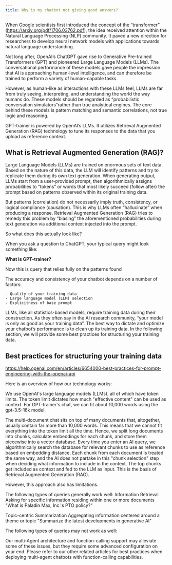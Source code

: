 ```yaml
---
title: Why is my chatbot not giving good answers?
---
```


When Google scientists first introduced the concept of the “transformer” (https://arxiv.org/pdf/1706.03762.pdf),
the idea received attention within the Natural Language Processing (NLP) community. It paved a new direction
for researchers to develop neural network models with applications towards natural language understanding.

Not long after, OpenAI’s ChatGPT gave rise to Generative Pre-trained Transformers (GPT) and
pioneered Large Language Models (LLMs). The conversational performance of these models gave people
the impression that AI is approaching human-level intelligence, and can therefore be trained to perform a variety of human-capable tasks.

However, as human-like as interactions with these LLMs feel, LLMs are far from truly seeing, interpreting,
and understanding the world the way humans do. These models should be regarded as “probabilistic conversation
simulators”rather than true analytical engines. The core behind these models is pattern matching and semantic correlations, not true logic and reasoning.

GPT-trainer is powered by OpenAI’s LLMs. It utilizes Retrieval Augmented Generation (RAG) technology
to tune its responses to the data that you upload as reference context.

## What is Retrieval Augmented Generation (RAG)?

Large Language Models (LLMs) are trained on enormous sets of text data. Based on the nature of this data, the LLM
will identify patterns and try to replicate them during its own text generation. When generating output, LLMs
start from a user-provided prompt, then algorithmically assigns probabilities to “tokens” or words that most likely succeed
(follow after) the prompt based on patterns observed within its original training data.

But patterns (correlation) do not necessarily imply truth, consistency, or logical compliance (causation).
This is why LLMs often “hallucinate” when producing a response. Retrieval Augmented Generation (RAG) tries to
remedy this problem by “biasing” the aforementioned probabilities during text generation via additional context injected into the prompt.

So what does this actually look like?

When you ask a question to ChatGPT, your typical query might look something like:

**What is GPT-trainer?**

Now this is query that relies fully on the patterns found

The accuracy and consistency of your chatbot depends on a number of factors:

    - Quality of your training data
    - Large language model (LLM) selection
    - Explicitness of base prompt

LLMs, like all statistics-based models, require training data during their construction. As they often say in the AI research community,
“your model is only as good as your training data”. The best way to dictate and optimize your chatbot’s performance is to clean up
its training data. In the following section, we will provide some best practices for structuring your training data.

## Best practices for structuring your training data

https://help.openai.com/en/articles/6654000-best-practices-for-prompt-engineering-with-the-openai-api

Here is an overview of how our technology works:

We use OpenAI's large language models (LLMs), all of which have token limits. The token limit dictates how much "effective content"
can be used as context. For GPT-trainer's chat, we can fit about 10,000 words using the gpt-3.5-16k model.

The multi-document chat sits on top of many documents that, altogether, usually contain far more than 10,000 words.
This means that we cannot fit everything into the token limit all the time. Hence, we split long documents into chunks,
calculate embeddings for each chunk, and store them piecewise into a vector database. Every time you enter an AI query,
we algorithmically search the database for relevant chunks to use as reference based on embedding distance. Each chunk
from each document is treated the same way, and the AI does not partake in this "chunk selection" step when deciding what
information to include in the context. The top chunks get included as context and fed to the LLM as input. This is the basis of
Retrieval Augmented Generation (RAG).

However, this approach also has limitations.

<Check>The following types of queries generally work well:</Check>
<Steps>
  <Step title="Query Type">Information Retrieval</Step>
  <Step title="Definition">
    Asking for specific information residing within one or more documents
  </Step>
  <Step title="Example">"What is Paladin Max, Inc.'s PTO policy?"</Step>
</Steps>

<Steps>
  <Step title="Query Type">Topic-centric Summarization</Step>
  <Step title="Definition">
    Aggregating information centered around a theme or topic
  </Step>
  <Step title="Example">
    "Summarize the latest developments in generative AI"
  </Step>
</Steps>

<Warning>The following types of queries may not work as well:</Warning>

Our multi-Agent architecture and function-calling support may alleviate some of these issues,
but they require some advanced configuration on your end. Please refer to our other related articles
for best practices when deploying multi-agent chatbots with function-calling capabilities.
